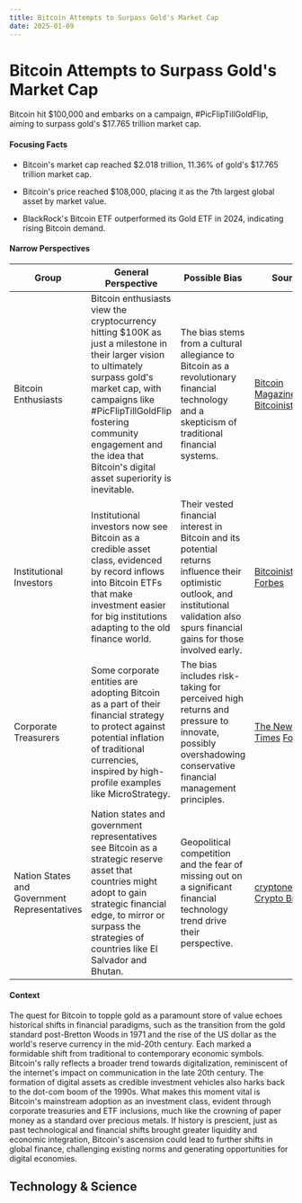 ```yaml
---
title: Bitcoin Attempts to Surpass Gold's Market Cap
date: 2025-01-09
---
```


# Bitcoin Attempts to Surpass Gold's Market Cap

Bitcoin hit $100,000 and embarks on a campaign, #PicFlipTillGoldFlip, aiming to surpass gold's $17.765 trillion market cap.

#### Focusing Facts

- Bitcoin's market cap reached $2.018 trillion, 11.36% of gold's $17.765 trillion market cap.

- Bitcoin's price reached $108,000, placing it as the 7th largest global asset by market value.

- BlackRock's Bitcoin ETF outperformed its Gold ETF in 2024, indicating rising Bitcoin demand.


#### Narrow Perspectives

| Group | General Perspective | Possible Bias | Sources |
|--------|-------------------|---------------|----------|
| Bitcoin Enthusiasts | Bitcoin enthusiasts view the cryptocurrency hitting $100K as just a milestone in their larger vision to ultimately surpass gold's market cap, with campaigns like #PicFlipTillGoldFlip fostering community engagement and the idea that Bitcoin's digital asset superiority is inevitable. | The bias stems from a cultural allegiance to Bitcoin as a revolutionary financial technology and a skepticism of traditional financial systems. | [Bitcoin Magazine](https://bitcoinmagazine.com/culture/from-laser-eyes-to-upside-down-pics-the-new-bitcoin-campaign-to-flip-gold) [Bitcoinist.com](https://bitcoinist.com/bitcoin-joins-top-10-global-assets-claiming-the-7th-spot-report/) |
| Institutional Investors | Institutional investors now see Bitcoin as a credible asset class, evidenced by record inflows into Bitcoin ETFs that make investment easier for big institutions adapting to the old finance world. | Their vested financial interest in Bitcoin and its potential returns influence their optimistic outlook, and institutional validation also spurs financial gains for those involved early. | [Bitcoinist.com](https://bitcoinist.com/bitcoin-joins-top-10-global-assets-claiming-the-7th-spot-report/) [Forbes](https://www.forbes.com/sites/digital-assets/2025/01/07/happy-new-year-bitcoin/) |
| Corporate Treasurers | Some corporate entities are adopting Bitcoin as a part of their financial strategy to protect against potential inflation of traditional currencies, inspired by high-profile examples like MicroStrategy. | The bias includes risk-taking for perceived high returns and pressure to innovate, possibly overshadowing conservative financial management principles. | [The New York Times](https://www.nytimes.com/2025/01/08/business/bitcoin-crypto-company-treasury.html) [Forbes](https://www.forbes.com/sites/digital-assets/2025/01/07/happy-new-year-bitcoin/) |
| Nation States and Government Representatives | Nation states and government representatives see Bitcoin as a strategic reserve asset that countries might adopt to gain strategic financial edge, to mirror or surpass the strategies of countries like El Salvador and Bhutan. | Geopolitical competition and the fear of missing out on a significant financial technology trend drive their perspective. | [cryptonews.com](https://cryptonews.com/news/nation-states-risk-more-by-ignoring-bitcoin-allocation-fidelity/) [Crypto Briefing](https://cryptobriefing.com/czech-bank-bitcoin-reserve-diversification/) |

#### Context

The quest for Bitcoin to topple gold as a paramount store of value echoes historical shifts in financial paradigms, such as the transition from the gold standard post-Bretton Woods in 1971 and the rise of the US dollar as the world's reserve currency in the mid-20th century. Each marked a formidable shift from traditional to contemporary economic symbols. Bitcoin's rally reflects a broader trend towards digitalization, reminiscent of the internet's impact on communication in the late 20th century. The formation of digital assets as credible investment vehicles also harks back to the dot-com boom of the 1990s. What makes this moment vital is Bitcoin's mainstream adoption as an investment class, evident through corporate treasuries and ETF inclusions, much like the crowning of paper money as a standard over precious metals. If history is prescient, just as past technological and financial shifts brought greater liquidity and economic integration, Bitcoin's ascension could lead to further shifts in global finance, challenging existing norms and generating opportunities for digital economies.

## Technology & Science
